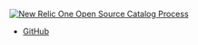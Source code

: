 
[![New Relic One Open Source Catalog Process](https://github.com/newrelic/nr1-catalog/blob/master/docs/docs/images/logo.png?raw=true)]()

- [GitHub](https://github.com/newrelic/nr1-catalog)
